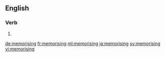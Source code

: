 ==English==

===Verb===
{{head|en|present participle}}

# {{present participle of|memorise|lang=en}}

[[de:memorising]]
[[fr:memorising]]
[[ml:memorising]]
[[ja:memorising]]
[[sv:memorising]]
[[vi:memorising]]
